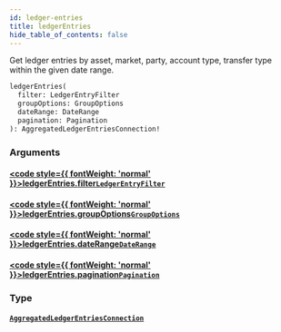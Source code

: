 ```yaml
---
id: ledger-entries
title: ledgerEntries
hide_table_of_contents: false
---
```








Get ledger entries by asset, market, party, account type, transfer type within the given date range.

```graphql
ledgerEntries(
  filter: LedgerEntryFilter
  groupOptions: GroupOptions
  dateRange: DateRange
  pagination: Pagination
): AggregatedLedgerEntriesConnection!
```


### Arguments

#### [<code style={{ fontWeight: 'normal' }}>ledgerEntries.<b>filter</b></code>](#)<Bullet />[`LedgerEntryFilter`](/testnet/api/graphql/inputs/ledger-entry-filter) <Badge class="secondary" text="input"/>
> 
> 

#### [<code style={{ fontWeight: 'normal' }}>ledgerEntries.<b>groupOptions</b></code>](#)<Bullet />[`GroupOptions`](/testnet/api/graphql/inputs/group-options) <Badge class="secondary" text="input"/>
> 
> 

#### [<code style={{ fontWeight: 'normal' }}>ledgerEntries.<b>dateRange</b></code>](#)<Bullet />[`DateRange`](/testnet/api/graphql/inputs/date-range) <Badge class="secondary" text="input"/>
> 
> 

#### [<code style={{ fontWeight: 'normal' }}>ledgerEntries.<b>pagination</b></code>](#)<Bullet />[`Pagination`](/testnet/api/graphql/inputs/pagination) <Badge class="secondary" text="input"/>
> 
> 

### Type

#### [`AggregatedLedgerEntriesConnection`](/testnet/api/graphql/objects/aggregated-ledger-entries-connection) <Badge class="secondary" text="object"/>
> 
> 





